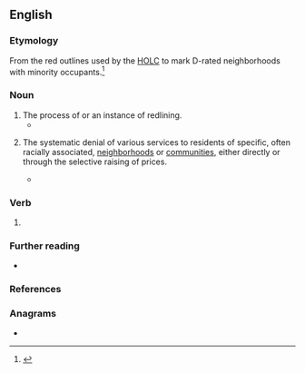 ==English==

===Etymology===
{{sense|systematic denial}} From the red outlines used by the [[HOLC]] to mark D-rated neighborhoods with minority occupants.<ref>{{cite-web
|date=October 19, 2016
|author=Camila Domonoske    
|title=Interactive Redlining Map Zooms In On America's History Of Discrimination
|url=https://www.npr.org/sections/thetwo-way/2016/10/19/498536077/interactive-redlining-map-zooms-in-on-americas-history-of-discrimination
|work=npr
|passage=The project features the infamous redlining maps from the Home Owners' Loan Corporation. In the late 1930s, the HOLC "graded" neighborhoods into four categories, based in large part on their racial makeup. Neighborhoods with minority occupants were marked in red — hence "redlining" — and considered high-risk for mortgage lenders.}}</ref>

===Noun===
{{en-noun|~}}

# The process of or an instance of redlining.
#* {{quote-book|en |year=2013 |title=The Scourge of Genocide: Essays and Reflections |author=Adam Jones |page=29|ISBN=1135047154|passage=I won't soon forget Ben handing me the first of those printouts, literally covered with his notes, arrows, X's, '''redlinings'''...My heart sank.}}
# {{lb|en|North America}} The systematic denial of various services to residents of specific, often racially associated, [[neighborhood]]s or [[community|communities]], either directly or through the selective raising of prices.
#* {{quote-book
|en
|year=2007
|author=Alexander Polikoff
|publisher=Northwestern University Press
|isbn=9780810124202
|title=Waiting for Gautreaux: A Story of Segregation, Housing, and the Black Ghetto
|page=120
|pageurl=https://books.google.de/books?id=tVSmlPbAvssC&lpg=PA113&dq=John%20McKnight%20%20redlined%20area&pg=PA120#v=onepage&q=redlining&f=false
|passage=Admittedly, our metropolitan plan was an exercise in hope. There were million reasons why it might not have worked. But it represented a responsible way to try to begin atoning for the public housing ghettos, the racial zoning and covenants, the '''redlining''', the “Negro removal,” and the other policies and practices that had given us the two separate and unequal societies described by the Kerner report.}}

===Verb===
{{head|en|verb form}}

# {{present participle of|en|redline|nocat=1}}

===Further reading===
* {{pedia}}

===References===
<references/>

===Anagrams===
* {{anagrams|en|a=degiilnnr|niderling}}